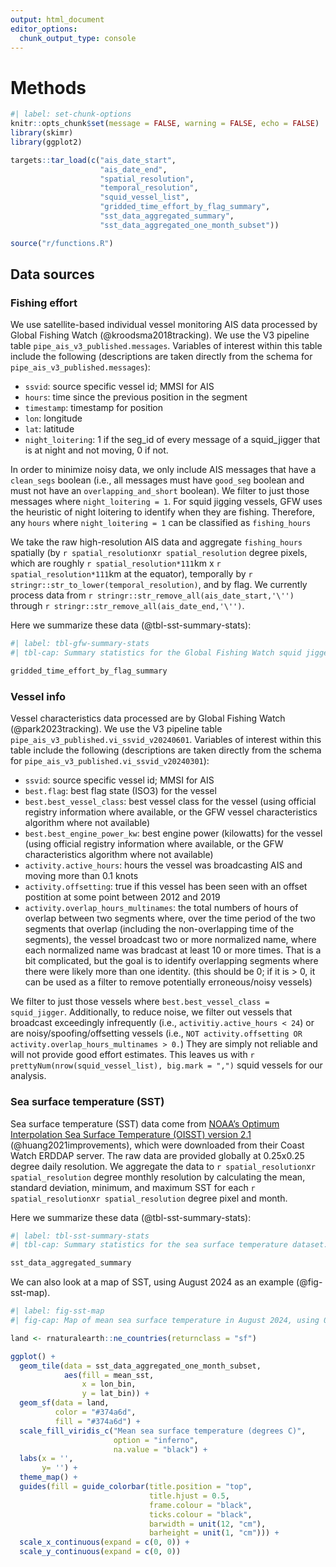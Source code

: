 ```yaml
---
output: html_document
editor_options: 
  chunk_output_type: console
---
```


# Methods {#sec-methods}

```r
#| label: set-chunk-options
knitr::opts_chunk$set(message = FALSE, warning = FALSE, echo = FALSE)
library(skimr)
library(ggplot2)

targets::tar_load(c("ais_date_start",
                    "ais_date_end",
                    "spatial_resolution",
                    "temporal_resolution",
                    "squid_vessel_list",
                    "gridded_time_effort_by_flag_summary",
                    "sst_data_aggregated_summary",
                    "sst_data_aggregated_one_month_subset"))

source("r/functions.R")
```

## Data sources

### Fishing effort

We use satellite-based individual vessel monitoring AIS data processed by Global Fishing Watch (@kroodsma2018tracking). We use the V3 pipeline table `pipe_ais_v3_published.messages`. Variables of interest within this table include the following
(descriptions are taken directly from the schema for
`pipe_ais_v3_published.messages`):

-   `ssvid`: source specific vessel id; MMSI for AIS
-   `hours`: time since the previous position in the segment
-   `timestamp`: timestamp for position
-   `lon`: longitude
-   `lat`: latitude
-   `night_loitering`: 1 if the seg_id of every message of a squid_jigger that is at night and not moving, 0 if not.

In order to minimize noisy data, we only include AIS messages that have
a `clean_segs` boolean (i.e., all messages must have `good_seg` boolean
and must not have an `overlapping_and_short` boolean). We filter to just those messages where `night_loitering = 1`. For squid jigging vessels, GFW uses the heuristic of night loitering to identify when they are fishing. Therefore, any `hours` where `night_loitering = 1` can be classified as `fishing_hours`

We take the raw high-resolution AIS data and aggregate `fishing_hours` spatially (by `r spatial_resolution`x`r spatial_resolution` degree pixels, which are roughly `r spatial_resolution*111`km x `r spatial_resolution*111`km at the equator), temporally by `r stringr::str_to_lower(temporal_resolution)`, and by flag. We currently process data from `r stringr::str_remove_all(ais_date_start,'\'')` through `r stringr::str_remove_all(ais_date_end,'\'')`.

Here we summarize these data (@tbl-sst-summary-stats):

```r
#| label: tbl-gfw-summary-stats
#| tbl-cap: Summary statistics for the Global Fishing Watch squid jigger effort dataset.

gridded_time_effort_by_flag_summary
```

### Vessel info

Vessel characteristics data processed are by Global Fishing Watch (@park2023tracking). We use the V3 pipeline table `pipe_ais_v3_published.vi_ssvid_v20240601`. Variables of interest within this table include the following
(descriptions are taken directly from the schema for
`pipe_ais_v3_published.vi_ssvid_v20240301`):

-   `ssvid`: source specific vessel id; MMSI for AIS
-   `best.flag`: best flag state (ISO3) for the vessel\
-   `best.best_vessel_class`: best vessel class for the vessel (using
    official registry information where available, or the GFW
    vessel characteristics algorithm where not available)
-   `best.best_engine_power_kw `: best engine power (kilowatts) for
    the vessel (using official registry information where available, or
    the GFW characteristics algorithm where not
    available)
-   `activity.active_hours`: hours the vessel was broadcasting AIS and moving more than 0.1 knots
-   `activity.offsetting`: true if this vessel has been seen with an offset postition at some point between 2012 and 2019
-   `activity.overlap_hours_multinames`: the total numbers of hours of overlap
    between two segments where, over the time period of the two segments
    that overlap (including the non-overlapping time of the segments),
    the vessel broadcast two or more normalized name, where each
    normalized name was bradcast at least 10 or more times. That is a
    bit complicated, but the goal is to identify overlapping segments
    where there were likely more than one identity. (this should be 0;
    if it is \> 0, it can be used as a filter to remove potentially
    erroneous/noisy vessels)
    
We filter to just those vessels where `best.best_vessel_class = squid_jigger`. Additionally, to reduce noise, we filter out vessels that broadcast exceedingly infrequently (i.e., `activitiy.active_hours < 24`) or are noisy/spoofing/offsetting vessels (i.e.,  `NOT activity.offsetting OR activity.overlap_hours_multinames > 0.`) They are simply not reliable and will not provide good effort estimates. This leaves us with `r prettyNum(nrow(squid_vessel_list), big.mark = ",")` squid vessels for our analysis.

### Sea surface temperature (SST)

Sea surface temperature (SST) data come from [NOAA's Optimum Interpolation Sea Surface Temperature (OISST) version 2.1](https://coastwatch.pfeg.noaa.gov/erddap/griddap/ncdcOisst21Agg.html) (@huang2021improvements), which were downloaded from their Coast Watch ERDDAP server. The raw data are provided globally at 0.25x0.25 degree daily resolution. We aggregate the data to `r spatial_resolution`x`r spatial_resolution` degree monthly resolution by calculating the mean, standard deviation, minimum, and maximum SST for each `r spatial_resolution`x`r spatial_resolution` degree pixel and month.

Here we summarize these data (@tbl-sst-summary-stats):

```r
#| label: tbl-sst-summary-stats
#| tbl-cap: Summary statistics for the sea surface temperature dataset.

sst_data_aggregated_summary
```

We can also look at a map of SST, using August 2024 as an example (@fig-sst-map).

```r
#| label: fig-sst-map
#| fig-cap: Map of mean sea surface temperature in August 2024, using 0.5x0.5 degree pixels.

land <- rnaturalearth::ne_countries(returnclass = "sf")

ggplot() +
  geom_tile(data = sst_data_aggregated_one_month_subset,
            aes(fill = mean_sst,
                x = lon_bin,
                y = lat_bin)) +
  geom_sf(data = land,
          color = "#374a6d",
          fill = "#374a6d") +
  scale_fill_viridis_c("Mean sea surface temperature (degrees C)",
                       option = "inferno",
                       na.value = "black") +
  labs(x = '',
       y= '') +
  theme_map() +
  guides(fill = guide_colorbar(title.position = "top",
                               title.hjust = 0.5,
                               frame.colour = "black",
                               ticks.colour = "black",
                               barwidth = unit(12, "cm"),
                               barheight = unit(1, "cm"))) +
  scale_x_continuous(expand = c(0, 0)) +
  scale_y_continuous(expand = c(0, 0))
```